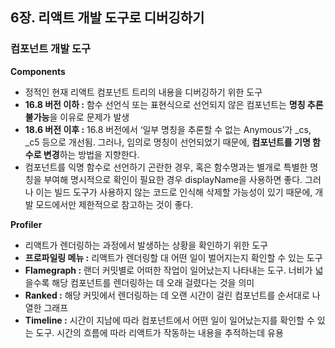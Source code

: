 ## 6장. 리액트 개발 도구로 디버깅하기

### 컴포넌트 개발 도구

**Components**

- 정적인 현재 리액트 컴포넌트 트리의 내용을 디버깅하기 위한 도구
- **16.8 버전 이하 :** 함수 선언식 또는 표현식으로 선언되지 않은 컴포넌트는 **명칭 추론 불가능**을 이유로 문제가 발생
- **18.6 버전 이후 :** 16.8 버전에서 ‘일부 명칭을 추론할 수 없는 Anymous’가 \_cs, \_c5 등으로 개선됨.
  그러나, 임의로 명칭이 선언되었기 때문에, **컴포넌트를 기명 함수로 변경**하는 방법을 지향한다.
- 컴포넌트를 익명 함수로 선언하기 곤란한 경우, 혹은 함수명과는 별개로 특별한 명칭을 부여해 명시적으로 확인이 필요한 경우 displayName을 사용하면 좋다.
  그러나 이는 빌드 도구가 사용하지 않는 코드로 인식해 삭제할 가능성이 있기 때문에, 개발 모드에서만 제한적으로 참고하는 것이 좋다.

**Profiler**

- 리액트가 렌더링하는 과정에서 발생하는 상황을 확인하기 위한 도구
- **프로파일링 메뉴 :** 리액트가 렌더링할 대 어떤 일이 벌어지는지 확인할 수 있는 도구
- **Flamegraph :** 랜더 커밋별로 어떠한 작업이 일어났는지 나타내는 도구. 너비가 넓을수록 해당 컴포넌트를 렌더링하는 데 오래 걸렸다는 것을 의미
- **Ranked :** 해당 커밋에서 렌더링하는 데 오랜 시간이 걸린 컴포넌트를 순서대로 나열한 그래프
- **Timeline :** 시간이 지남에 따라 컴포넌트에서 어떤 일이 일어났는지를 확인할 수 있는 도구. 시간의 흐름에 따라 리액트가 작동하는 내용을 추적하는데 유용
